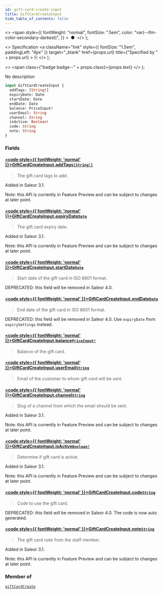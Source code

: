 ```yaml
---
id: gift-card-create-input
title: GiftCardCreateInput
hide_table_of_contents: false
---
```


  <>
    <span
      style={{
        fontWeight: "normal",
        fontSize: ".5em",
        color: "var(--ifm-color-secondary-darkest)",
      }}
    >
      &nbsp;●&nbsp;
    </span>
  </>
);

  <>
    Specification
    <a
      className="link"
      style={{ fontSize: "1.5em", paddingLeft: "4px" }}
      target="\_blank"
      href={props.url}
      title={"Specified by " + props.url}
    >
      ⎘
    </a>
  </>
);

  <>
    <span class={"badge badge--" + props.class}>{props.text}</span>
  </>
);

No description

```graphql
input GiftCardCreateInput {
  addTags: [String!]
  expiryDate: Date
  startDate: Date
  endDate: Date
  balance: PriceInput!
  userEmail: String
  channel: String
  isActive: Boolean!
  code: String
  note: String
}
```

### Fields

#### [<code style={{ fontWeight: 'normal' }}>GiftCardCreateInput.<b>addTags</b></code>](#)<Bullet />[`[String!]`](../../../developer/api-reference/scalars/string) <Badge class="secondary" text="list"/> <Badge class="secondary" text="scalar"/>

> The gift card tags to add.

Added in Saleor 3.1.

Note: this API is currently in Feature Preview and can be subject to changes at later point.

>

#### [<code style={{ fontWeight: 'normal' }}>GiftCardCreateInput.<b>expiryDate</b></code>](#)<Bullet />[`Date`](../../../developer/api-reference/scalars/date) <Badge class="secondary" text="scalar"/>

> The gift card expiry date.

Added in Saleor 3.1.

Note: this API is currently in Feature Preview and can be subject to changes at later point.

>

#### [<code style={{ fontWeight: 'normal' }}>GiftCardCreateInput.<b>startDate</b></code>](#)<Bullet />[`Date`](../../../developer/api-reference/scalars/date) <Badge class="secondary" text="scalar"/>

> Start date of the gift card in ISO 8601 format.

DEPRECATED: this field will be removed in Saleor 4.0.

>

#### [<code style={{ fontWeight: 'normal' }}>GiftCardCreateInput.<b>endDate</b></code>](#)<Bullet />[`Date`](../../../developer/api-reference/scalars/date) <Badge class="secondary" text="scalar"/>

> End date of the gift card in ISO 8601 format.

DEPRECATED: this field will be removed in Saleor 4.0. Use `expiryDate` from `expirySettings` instead.

>

#### [<code style={{ fontWeight: 'normal' }}>GiftCardCreateInput.<b>balance</b></code>](#)<Bullet />[`PriceInput!`](../../../developer/api-reference/inputs/price-input) <Badge class="secondary" text="non-null"/> <Badge class="secondary" text="input"/>

> Balance of the gift card.

#### [<code style={{ fontWeight: 'normal' }}>GiftCardCreateInput.<b>userEmail</b></code>](#)<Bullet />[`String`](../../../developer/api-reference/scalars/string) <Badge class="secondary" text="scalar"/>

> Email of the customer to whom gift card will be sent.

#### [<code style={{ fontWeight: 'normal' }}>GiftCardCreateInput.<b>channel</b></code>](#)<Bullet />[`String`](../../../developer/api-reference/scalars/string) <Badge class="secondary" text="scalar"/>

> Slug of a channel from which the email should be sent.

Added in Saleor 3.1.

Note: this API is currently in Feature Preview and can be subject to changes at later point.

>

#### [<code style={{ fontWeight: 'normal' }}>GiftCardCreateInput.<b>isActive</b></code>](#)<Bullet />[`Boolean!`](../../../developer/api-reference/scalars/boolean) <Badge class="secondary" text="non-null"/> <Badge class="secondary" text="scalar"/>

> Determine if gift card is active.

Added in Saleor 3.1.

Note: this API is currently in Feature Preview and can be subject to changes at later point.

>

#### [<code style={{ fontWeight: 'normal' }}>GiftCardCreateInput.<b>code</b></code>](#)<Bullet />[`String`](../../../developer/api-reference/scalars/string) <Badge class="secondary" text="scalar"/>

> Code to use the gift card.

DEPRECATED: this field will be removed in Saleor 4.0. The code is now auto generated.

>

#### [<code style={{ fontWeight: 'normal' }}>GiftCardCreateInput.<b>note</b></code>](#)<Bullet />[`String`](../../../developer/api-reference/scalars/string) <Badge class="secondary" text="scalar"/>

> The gift card note from the staff member.

Added in Saleor 3.1.

Note: this API is currently in Feature Preview and can be subject to changes at later point.

>

### Member of

[`giftCardCreate`](../../../developer/api-reference/mutations/gift-card-create) <Badge class="secondary" text="mutation"/>
